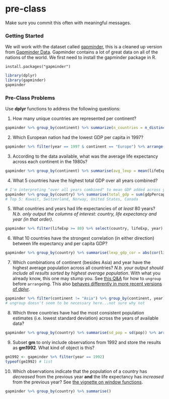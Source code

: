 # pre-class


Make sure you commit this often with meaningful messages. 


### Getting Started


We will work with the dataset called [gapminder](https://github.com/jennybc/gapminder), this is a cleaned up version from [Gapminder Data](http://www.gapminder.org/data/). Gapminder contains a lot of great data on all of the nations of the world. We first need to install the gapminder package in R. 

```
install.packages("gapminder")
```



``` r
library(dplyr)
library(gapminder)
gapminder
```



### Pre-Class Problems

Use **dplyr** functions to address the following questions:

1. How many unique countries are represented per continent?

```r
gapminder %>% group_by(continent) %>% summarize(n_countries = n_distinct(country))
```

2. Which European nation had the lowest GDP per capita in 1997? 

```r
gapminder %>% filter(year == 1997 & continent == "Europe") %>% arrange(gdpPercap) # Albania
```

3. According to the data available, what was the average life expectancy across each continent in the 1980s?

```r
gapminder %>% group_by(continent) %>% summarise(avg_lexp = mean(lifeExp))
```

4. What 5 countries have the highest total GDP over all years combined?

```r
# I'm interpreting "over all years combined" to mean GDP added across years
gapminder %>% group_by(country) %>% summarise(total_gdp = sum(gdpPercap)) %>% arrange(desc(total_gdp))
# Top 5: Kuwait, Switzerland, Norway, United States, Canada

```

5. What countries and years had life expectancies of _at least_ 80 years? _N.b. only output the columns of interest: country, life expectancy and year (in that order)._

```r
gapminder %>% filter(lifeExp >= 80) %>% select(country, lifeExp, year)
```

6. What 10 countries have the strongest correlation (in either direction) between life expectancy and per capita GDP?

```r
gapminder %>% group_by(country) %>% summarise(lexp_gdp_cor = abs(cor(lifeExp, gdpPercap))) %>% arrange(desc(lexp_gdp_cor))
```

7. Which combinations of continent (besides Asia) and year have the highest average population across all countries? _N.b. your output should include all results sorted by highest average population_. With what you already know, this one may stump you. See [this Q&A](http://stackoverflow.com/q/27207963/654296) for how to `ungroup` before `arrange`ing. This also [behaves differently in more recent versions of dplyr](https://github.com/hadley/dplyr/releases/tag/v0.5.0).

```r
gapminder %>% filter(continent != "Asia") %>% group_by(continent, year) %>% summarise(avg_pop = mean(pop)) %>% ungroup() %>% arrange(desc(avg_pop))
# ungroup doesn't seem to be necessary here...not sure why not

```

8. Which three countries have had the most consistent population estimates (i.e. lowest standard deviation) across the years of available data? 

```r

gapminder %>% group_by(country) %>% summarise(sd_pop = sd(pop)) %>% arrange(sd_pop)

```


9. Subset **gm** to only include observations from 1992 and store the results as **gm1992**. What kind of object is this?

```r
gm1992 <- gapminder %>% filter(year == 1992)
typeof(gm1992) # list

```


10. Which observations indicate that the population of a country has *decreased* from the previous year **and** the life expectancy has *increased* from the previous year? See [the vignette on window functions](https://cran.r-project.org/web/packages/dplyr/vignettes/window-functions.html).

```r
gapminder %>% group_by(country) %>% summarise()
```

